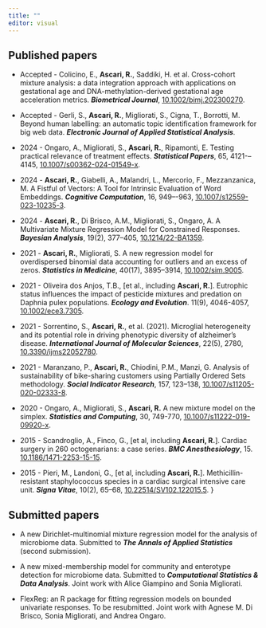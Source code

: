 ---
title: ""
editor: visual
---

## Published papers

-   Accepted - Colicino, E., **Ascari, R.**, Saddiki, H. et al. Cross-cohort mixture analysis: a data integration approach with applications on gestational age and DNA-methylation-derived gestational age acceleration metrics. [***Biometrical Journal***]{.text-primary}, [10.1002/bimj.202300270](https://dx.doi.org/10.1002/bimj.202300270).

-   Accepted - Gerli, S., **Ascari, R.**, Migliorati, S., Cigna, T., Borrotti, M. Beyond human labelling: an automatic topic identification framework for big web data. [***Electronic Journal of Applied Statistical Analysis***]{.text-primary}.

-   2024 - Ongaro, A., Migliorati, S., **Ascari, R.**, Ripamonti, E. Testing practical relevance of treatment effects. [***Statistical Papers***]{.text-primary}, 65, 4121-–4145, [10.1007/s00362-024-01549-x](https://dx.doi.org/10.1007/s00362-024-01549-x).

-   2024 - **Ascari, R.**, Giabelli, A., Malandri, L., Mercorio, F., Mezzanzanica, M. A Fistful of Vectors: A Tool for Intrinsic Evaluation of Word Embeddings. [***Cognitive Computation***]{.text-primary}, 16, 949–-963, [10.1007/s12559-023-10235-3](https://dx.doi.org/10.1007/s12559-023-10235-3).

-   2024 - **Ascari, R.**, Di Brisco, A.M., Migliorati, S., Ongaro, A. A Multivariate Mixture Regression Model for Constrained Responses. [***Bayesian Analysis***]{.text-primary}, 19(2), 377--405, [10.1214/22-BA1359](https://dx.doi.org/10.1214/22-BA1359).

-   2021 - **Ascari, R.**, Migliorati, S. A new regression model for overdispersed binomial data accounting for outliers and an excess of zeros. [***Statistics in Medicine***]{.text-primary}, 40(17), 3895--3914, [10.1002/sim.9005](https://doi.org/10.1002/sim.9005).

-   2021 - Oliveira dos Anjos, T.B., \[et al., including **Ascari, R.**\]. Eutrophic status influences the impact of pesticide mixtures and predation on Daphnia pulex populations. [***Ecology and Evolution***]{.text-primary}. 11(9), 4046-4057, [10.1002/ece3.7305](https://doi.org/10.1002/ece3.7305).

-   2021 - Sorrentino, S., **Ascari, R.**, et al. (2021). Microglial heterogeneity and its potential role in driving phenotypic diversity of alzheimer’s disease. [***International Journal of Molecular Sciences***]{.text-primary}, 22(5), 2780, [10.3390/ijms22052780](https://doi.org/10.3390/ijms22052780).

-   2021 - Maranzano, P., **Ascari, R.**, Chiodini, P.M., Manzi, G. Analysis of sustainability of bike-sharing customers using Partially Ordered Sets methodology. [***Social Indicator Research***]{.text-primary}, 157, 123--138, [10.1007/s11205-020-02333-8](https://doi.org/10.1007/s11205-020-02333-8).

-   2020 - Ongaro, A., Migliorati, S., **Ascari, R.** A new mixture model on the simplex. [***Statistics and Computing***]{.text-primary}, 30, 749-770, [10.1007/s11222-019-09920-x](https://doi.org/10.1007/s11222-019-09920-x).

-   2015 - Scandroglio, A., Finco, G., \[et al, including **Ascari, R.**\]. Cardiac surgery in 260 octogenarians: a case series. [***BMC Anesthesiology***]{.text-primary}, 15. [10.1186/1471-2253-15-15](https://doi.org/10.1186/1471-2253-15-15).

-   2015 - Pieri, M., Landoni, G., \[et al, including **Ascari, R.**\]. Methicillin-resistant staphylococcus species in a cardiac surgical intensive care unit. [***Signa Vitae***]{.text-primary}, 10(2), 65--68, [10.22514/SV102.122015.5](https://doi.org/10.22514/SV102.122015.5). }

## Submitted papers

- A new  Dirichlet-multinomial mixture regression model for the analysis of microbiome data. Submitted to [***The Annals of Applied Statistics***]{.text-primary} (second submission).

- A new mixed-membership model for community and enterotype detection for microbiome data. Submitted to [***Computational Statistics \& Data Analysis***]{.text-primary}. Joint work with Alice Giampino and Sonia Migliorati.
 
- FlexReg: an R package for fitting regression models on bounded univariate responses. To be resubmitted. Joint work with Agnese M. Di Brisco, Sonia Migliorati, and Andrea Ongaro.
